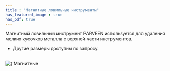 ```yaml
---
title : "Магнитные ловильные инструменты"
has_featured_image : true
has_pdf: true
---
```


Магнитный ловильный инструмент PARVEEN используется для удаления мелких кусочков металла с верхней части инструментов.
* Другие размеры доступны по запросу.

<br />
<Image src={image} alt={'Магнитные ловильные инструменты'} />
